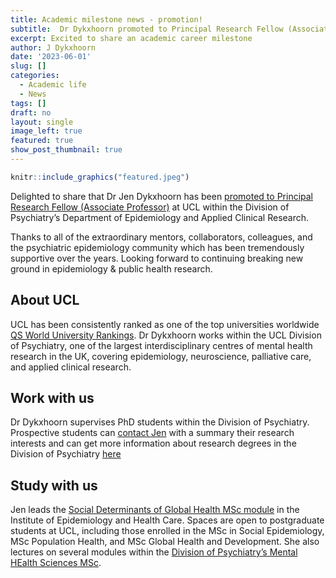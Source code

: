 ---
title: Academic milestone news - promotion!
subtitle:  Dr Dykxhoorn promoted to Principal Research Fellow (Associate Professor) at UCL 
excerpt: Excited to share an academic career milestone
author: J Dykxhoorn
date: '2023-06-01'
slug: []
categories:
  - Academic life
  - News
tags: []
draft: no
layout: single
image_left: true
featured: true
show_post_thumbnail: true
---

```{r, echo=FALSE, out.width="75%", fig.align = 'center'}
knitr::include_graphics("featured.jpeg")
```

Delighted to share that Dr Jen Dykxhoorn has been [promoted to Principal Research Fellow (Associate Professor)](https://www.ucl.ac.uk/human-resources/policies-advice/academic-careers-framework-and-promotions-processes/promotions-2022-23#Professors) at UCL within the Division of Psychiatry's Department of Epidemiology and Applied Clinical Research. 

Thanks to all of the extraordinary mentors, collaborators, colleagues, and the psychiatric epidemiology community which has been tremendously supportive over the years. Looking forward to continuing breaking new ground in epidemiology & public health research. 

## About UCL
UCL has been consistently ranked as one of the top universities worldwide [QS World University Rankings](https://www.ucl.ac.uk/news/2023/jun/ucl-ranked-top-10-universities-world-12-years-running). Dr Dykxhoorn works within the UCL Division of Psychiatry, one of the largest interdisciplinary centres of mental health research in the UK, covering epidemiology, neuroscience, palliative care, and applied clinical research. 

## Work with us
Dr Dykxhoorn supervises PhD students within the Division of Psychiatry. Prospective students can [contact Jen](https://www.mentalhealthepi.com/team/pi/) with a summary their research interests and can get more information about research degrees in the Division of Psychiatry [here](https://www.ucl.ac.uk/psychiatry/study/postgraduate-research-degrees)

## Study with us
Jen leads the [Social Determinants of Global Health MSc module](https://www.ucl.ac.uk/module-catalogue/modules/the-social-determinants-of-global-health-IEHC0048) in the Institute of Epidemiology and Health Care. Spaces are open to postgraduate students at UCL, including those enrolled in the MSc in Social Epidemiology, MSc Population Health, and MSc Global Health and Development. She also lectures on several modules within the [Division of Psychiatry's Mental HEalth Sciences MSc](https://www.ucl.ac.uk/psychiatry/study/postgraduate-taught-degrees). 

